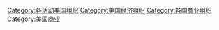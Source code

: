 [[Category:各活动美国组织|Category:各活动美国组织]]
[[Category:美国经济组织|Category:美国经济组织]]
[[Category:各国商业组织|Category:各国商业组织]]
[[Category:美国商业|Category:美国商业]]